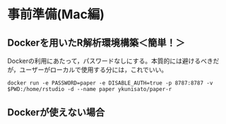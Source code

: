 # 事前準備(Mac編)

## Dockerを用いたR解析環境構築＜簡単！＞

Dockerの利用にあたって，パスワードなしにする。本質的には避けるべきだが，ユーザーがローカルで使用する分には，これでいい。

```
docker run -e PASSWORD=paper -e DISABLE_AUTH=true -p 8787:8787 -v $PWD:/home/rstudio -d --name paper ykunisato/paper-r
```


## Dockerが使えない場合